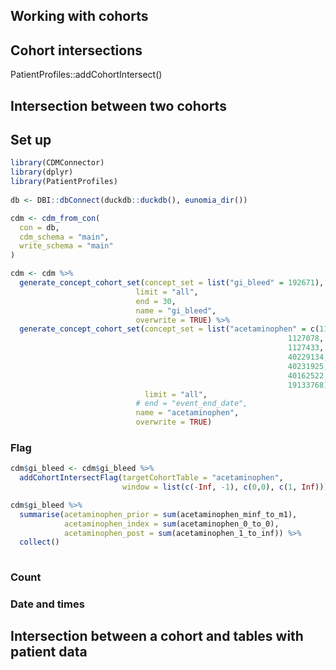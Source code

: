 ## Working with cohorts

## Cohort intersections

PatientProfiles::addCohortIntersect()

## Intersection between two cohorts

## Set up

```r
library(CDMConnector)
library(dplyr)
library(PatientProfiles)
        
db <- DBI::dbConnect(duckdb::duckdb(), eunomia_dir())

cdm <- cdm_from_con(
  con = db,
  cdm_schema = "main",
  write_schema = "main"
)

cdm <- cdm %>% 
  generate_concept_cohort_set(concept_set = list("gi_bleed" = 192671), 
                            limit = "all", 
                            end = 30,
                            name = "gi_bleed",
                            overwrite = TRUE) %>% 
  generate_concept_cohort_set(concept_set = list("acetaminophen" = c(1125315,
                                                              1127078,
                                                              1127433,
                                                              40229134,
                                                              40231925,
                                                              40162522,
                                                              19133768)), 
                              limit = "all", 
                            # end = "event_end_date",
                            name = "acetaminophen",
                            overwrite = TRUE)
```

### Flag

```r
cdm$gi_bleed <- cdm$gi_bleed %>% 
  addCohortIntersectFlag(targetCohortTable = "acetaminophen",
                         window = list(c(-Inf, -1), c(0,0), c(1, Inf)))

cdm$gi_bleed %>% 
  summarise(acetaminophen_prior = sum(acetaminophen_minf_to_m1), 
            acetaminophen_index = sum(acetaminophen_0_to_0),
            acetaminophen_post = sum(acetaminophen_1_to_inf)) %>% 
  collect()
  
```

### Count

### Date and times

## Intersection between a cohort and tables with patient data
